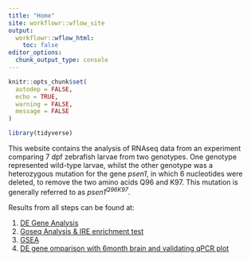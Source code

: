 ```yaml
---
title: "Home"
site: workflowr::wflow_site
output:
  workflowr::wflow_html:
    toc: false
editor_options:
  chunk_output_type: console
---
```


```r
knitr::opts_chunk$set(
  autodep = FALSE,
  echo = TRUE,
  warning = FALSE,
  message = FALSE
)
```

```r
library(tidyverse)
```

This website contains the analysis of RNAseq data from an experiment comparing 7 dpf zebrafish larvae from two genotypes.
One genotype represented wild-type larvae, whilst the other genotype was a heterozygous mutation for the gene *psen1*, in which 6 nucleotides were deleted, to remove the two amino acids Q96 and K97.
This mutation is generally referred to as *psen1^Q96K97^*.

Results from all steps can be found at:

1. [DE Gene Analysis](1_DE_gene_analysis.html)
2. [Goseq Analysis & IRE enrichment test](2_Goseq_analysis_and_IRE_enrichment_test.html)
3. [GSEA](3_GSEA.html)
4. [DE gene omparison with 6month brain and validating qPCR plot](4_DE_gene_comparison_with_6month_brain_and_validating_qPCR_plot.Rmd)
